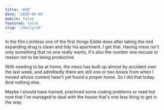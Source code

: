 ```yaml
---
title: '#20'
date: '2020-04-04'
mobile: false
featured: false
slug: '/daily/20'
---
```


In the film Limitless one of the first things Eddie does after taking the mid expanding drug is clean and tidy his apartment. I get that. Having mess isn't only something that no one really wants, it's also the number one excuse or reason not to be being productive.

With needing to be at home, the mess has built up almost by accident over the last week, and admittedly there are still one or two boxes from when I moved whose content hasn't yet found a proper home. So I did that today. And nothing else.

Maybe I should have trained, practiced some coding problems or read but now that I've managed to deal with the house that's one less thing to get in the way.
